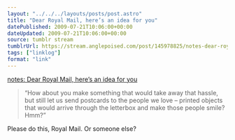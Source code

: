 ```yaml
---
layout: "../../../layouts/posts/post.astro"
title: "Dear Royal Mail, here’s an idea for you"
datePublished: 2009-07-21T10:06:00+00:00
dateUpdated: 2009-07-21T10:06:00+00:00
source: tumblr stream
tumblrUrl: https://stream.anglepoised.com/post/145978825/notes-dear-royal-mail-heres-an-idea-for-you
tags: ["linklog"]
format: "link"
---
```


[notes: Dear Royal Mail, here&#8217;s an idea for you][1]

> &ldquo;How about you make something that would take away that hassle, but still let us send postcards to the people we love &#8211; printed objects that would arrive through the letterbox and make those people smile? Hmm?&rdquo;

Please do this, Royal Mail. Or someone else?

[1]: https://gilest.org/dear-royal-mail.html
